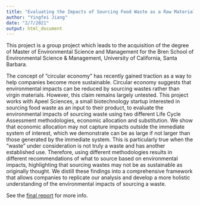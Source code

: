 ```yaml
---
title: "Evaluating the Impacts of Sourcing Food Waste as a Raw Material for Production"
author: "Yingfei Jiang"
date: "2/7/2021"
output: html_document
---
```


This project is a group project which leads to the acquisition of the degree of Master of Environmental Science and Management for the Bren School of Environmental Science & Management, University of California, Santa Barbara.  

The concept of “circular economy” has recently gained traction as a way to help companies become more sustainable. Circular economy suggests that environmental impacts can be reduced by sourcing wastes rather than virgin materials. However, this claim remains largely untested. This project works with Apeel Sciences, a small biotechnology startup interested in sourcing food waste as an input to their product, to evaluate the environmental impacts of sourcing waste using two different Life Cycle Assessment methodologies, economic allocation and substitution. We show that economic allocation may not capture impacts outside the immediate system of interest, which we demonstrate can be as large if not larger than those generated by the immediate system. This is particularly true when the “waste” under consideration is not truly a waste and has another established use. Therefore, using different methodologies results in different recommendations of what to source based on environmental impacts, highlighting that sourcing wastes may not be as sustainable as originally thought. We distill these findings into a comprehensive framework that allows companies to replicate our analysis and develop a more holistic understanding of the environmental impacts of sourcing a waste.

See the [final report](/pdf_files/WasteWatchersFinalReport.pdf) for more info.